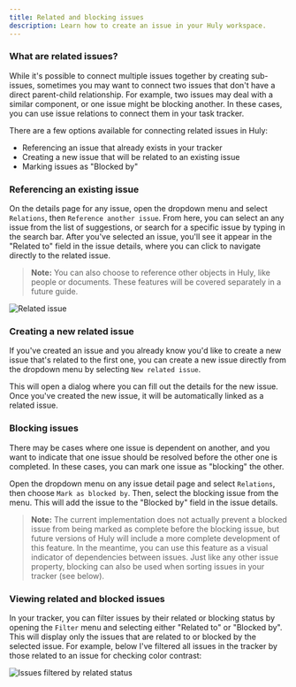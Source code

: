 ```yaml
---
title: Related and blocking issues
description: Learn how to create an issue in your Huly workspace.
---
```



### What are related issues?

While it's possible to connect multiple issues together by creating sub-issues, sometimes you may want to connect two issues that don't have a direct parent-child relationship. For example, two issues may deal with a similar component, or one issue might be blocking another. In these cases, you can use issue relations to connect them in your task tracker.

There are a few options available for connecting related issues in Huly:

* Referencing an issue that already exists in your tracker
* Creating a new issue that will be related to an existing issue
* Marking issues as "Blocked by"

### Referencing an existing issue

On the details page for any issue, open the dropdown menu and select `Relations`, then `Reference another issue`. From here, you can select an any issue from the list of suggestions, or search for a specific issue by typing in the search bar. After you've selected an issue, you'll see it appear in the "Related to" field in the issue details, where you can click to navigate directly to the related issue.

> **Note:** You can also choose to reference other objects in Huly, like people or documents. These features will be covered separately in a future guide.

<Image 
src={relatedIssue} 
alt='Related issue' 
inferSize
quality='max'
/>

### Creating a new related issue

If you've created an issue and you already know you'd like to create a new issue that's related to the first one, you can create a new issue directly from the dropdown menu by selecting `New related issue`.

This will open a dialog where you can fill out the details for the new issue. Once you've created the new issue, it will be automatically linked as a related issue.

### Blocking issues

There may be cases where one issue is dependent on another, and you want to indicate that one issue should be resolved before the other one is completed. In these cases, you can mark one issue as "blocking" the other.

Open the dropdown menu on any issue detail page and select `Relations`, then choose `Mark as blocked by`. Then, select the blocking issue from the menu. This will add the issue to the "Blocked by" field in the issue details.

> **Note:** The current implementation does not actually prevent a blocked issue from being marked as complete before the blocking issue, but future versions of Huly will include a more complete development of this feature. In the meantime, you can use this feature as a visual indicator of dependencies between issues. Just like any other issue property, blocking can also be used when sorting issues in your tracker (see below).

### Viewing related and blocked issues

In your tracker, you can filter issues by their related or blocking status by opening the `Filter` menu and selecting either "Related to" or "Blocked by". This will display only the issues that are related to or blocked by the selected issue. For example, below I've filtered all issues in the tracker by those related to an issue for checking color contrast:

<Image 
src={filteredIssues} 
alt='Issues filtered by related status' 
inferSize
quality='max'
/>